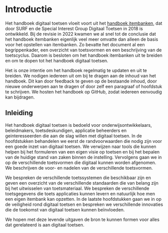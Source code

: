 # Introductie

Het handboek digitaal toetsen vloeit voort uit het [handboek itembanken](https://werkgroep-toetsen-op-afstand.github.io/Handboek-Itembanken/), dat door SURF en de Special Interest Group Digitaal Toetsen in 2018 is ontwikkeld. Bij de revisie in 2022 kwamen we al snel tot de conclusie dat het handboek itembanken eigenlijk veel meer omvatte dan alleen de basis voor het opstellen van itembanken. Zo bevatte het document al een begrippenkader, een overzicht van toetsvormen en een beschrijving van de toetscyclus. Daarom is besloten om het handboek itembanken uit te breiden en om te dopen tot het handboek digitaal toetsen. 

Het is onze intentie om het handboek regelmatig te updaten en uit te breiden. We nodigen iedereen uit om bij te dragen aan de inhoud van het handboek. Dit kan door feedback te geven op de bestaande inhoud, door nieuwe onderwerpen aan te dragen of door zelf een paragraaf of hoofdstuk te schrijven. We hosten het handboek op GitHub, zodat iedereen eenvoudig kan bijdragen.

## Inleiding

Het handboek digitaal toetsen is bedoeld voor onderwijsontwikkelaars, beleidmakers, toetsdeskundigen, applicatie beheerders en geinteresseerden die aan de slag willen met digitaal toetsen. In de hoofdstukken behandelen we eerst de randvoorwaarden die nodig zijn voor een goede inzet van digitaal toetsen. We verwijzen naar tools die kunnen helpen bij het formuleren van een eigen visie op toetsen en bij het bepalen van de huidige stand van zaken binnen de instelling. Vervolgens gaan we in op de verschillende toetsvormen die digitaal kunnen worden afgenomen. We beschrijven de voor- en nadelen van de verschillende toetsvormen.

We bespreken de verschillende toetssystemen die beschikbaar zijn en geven een overzicht van de verschillende standaarden die van belang zijn bij het uitwisselen van toetsmateriaal. We bespreken de verschillende toetsgegevens die toets applicaties kunnen levern en natuurlijk hoe men een eigen itembank kan opzetten. In de laatste hoofdstukken gaan we in op de veiligheid rond digitaal toetsen en bespreken we verschillende innovaties die de toekomst van digitaal toetsen kunnen beïnvloeden.

We hopen met deze levende uitgaven de bron te kunnen formen voor alles dat gerelateerd is aan digitaal toetsen.
